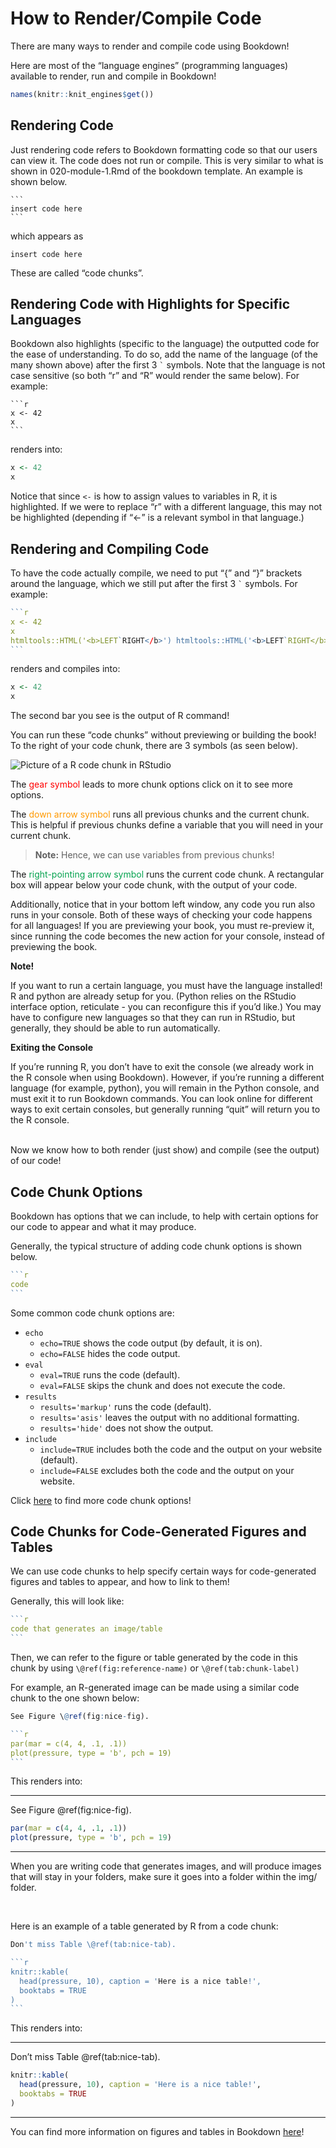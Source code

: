 # How to Render/Compile Code {#render-code}

There are many ways to render and compile code using Bookdown!

Here are most of the "language engines" (programming languages) available to render, run and compile in Bookdown!

```r
names(knitr::knit_engines$get())
```
## Rendering Code

Just rendering code refers to Bookdown formatting code so that our users can view it. The code does not run or compile. This is very similar to what is shown in 020-module-1.Rmd of the bookdown template. An example is shown below.

````
```
insert code here
```
````

which appears as

```
insert code here
```

These are called "code chunks".

## Rendering Code with Highlights for Specific Languages

Bookdown also highlights (specific to the language) the outputted code for the ease of understanding. To do so, add the name of the language (of the many shown above) after the first  3 ``` ` ``` symbols. Note that the language is not case sensitive (so both "r" and "R" would render the same below). For example:

````
```r
x <- 42
x
```
````

renders into: 

```r
x <- 42
x
```

Notice that since `<-` is how to assign values to variables in R, it is highlighted. If we were to replace "r" with a different language, this may not be highlighted (depending if "<-" is a relevant symbol in that language.)

## Rendering and Compiling Code

To have the code actually compile, we need to put "{" and "}" brackets around the language, which we still put after the first 3 ``` ` ``` symbols. For example:

<!-- make the language some arbirtary language, since we just want to show what the code would look like -->

````r
```r
x <- 42
x
htmltools::HTML('<b>LEFT`RIGHT</b>') htmltools::HTML('<b>LEFT`RIGHT</b>') htmltools::HTML('<b>LEFT`RIGHT</b>')
```
````

renders and compiles into: 

```r
x <- 42
x
```

The second bar you see is the output of R command!

You can run these "code chunks" without previewing or building the book! To the right of your code chunk, there are 3 symbols (as seen below). 

<img src="https://docs.google.com/drawings/d/e/2PACX-1vSAWwloWK_sYRV44BYYCC2lhBpxLQQvkSYlJECfHnlYTwg7aPSPgOWuUfp_ybZQkAQ8QYSwUpH378Hv/pub?w=3763&amp;h=1237" alt="Picture of a R code chunk in RStudio">

The <span style="color:#FF0000;">gear symbol</span> leads to more chunk options click on it to see more options.

The <span style="color:#ff9900;">down arrow symbol</span> runs all previous chunks and the current chunk. This is helpful if previous chunks define a variable that you will need in your current chunk.

> **Note:** Hence, we can use variables from previous chunks!

The <span style="color:#05a34f;">right-pointing arrow symbol</span> runs the current code chunk. A rectangular box will appear below your code chunk, with the output of your code.

Additionally, notice that in your bottom left window, any code you run also runs in your console. Both of these ways of checking your code happens for all languages! If you are previewing your book, you must re-preview it, since running the code becomes the new action for your console, instead of previewing the book.

:::: {.redbox data-latex=""}
::: {.center data-latex=""}
**Note!**
:::

If you want to run a certain language, you must have the language installed! R and python are already setup for you. (Python relies on the RStudio interface option, reticulate - you can reconfigure this if you'd like.) You may have to configure new languages so that they can run in RStudio, but generally, they should be able to run automatically.
::::

<p style="font-size: 8px;"></p>

:::: {.bluebox data-latex=""}
::: {.center data-latex=""}
**Exiting the Console**
:::

If you're running R, you don't have to exit the console (we already work in the R console when using Bookdown). However, if you're running a different language (for example, python), you will remain in the Python console, and must exit it to run Bookdown commands. You can look online for different ways to exit certain consoles, but generally running "quit" will return you to the R console.
::::

<br>
Now we know how to both render (just show) and compile (see the output) of our code!

## Code Chunk Options

Bookdown has options that we can include, to help with certain options for our code to appear and what it may produce. 

Generally, the typical structure of adding code chunk options is shown below.

````r
```r
code
```
````


Some common code chunk options are:

- `echo`
  - `echo=TRUE` shows the code output (by default, it is on).
  - `echo=FALSE` hides the code output.
- `eval`
  - `eval=TRUE` runs the code (default).
  - `eval=FALSE` skips the chunk and does not execute the code.
- `results`
  - `results='markup'` runs the code (default).
  - `results='asis'` leaves the output with no additional formatting.
  - `results='hide'` does not show the output.
- `include`
  - `include=TRUE` includes both the code and the output on your website (default).
  - `include=FALSE` excludes both the code and the output on your website.

Click <a href="https://bookdown.org/yihui/rmarkdown-cookbook/chunk-options.html" target="_blank">here</a> to find more code chunk options!



## Code Chunks for Code-Generated Figures and Tables

We can use code chunks to help specify certain ways for code-generated figures and tables to appear, and how to link to them!

Generally, this will look like:

````r
```r
code that generates an image/table
```
````

Then, we can refer to the figure or table generated by the code in this chunk by using `\@ref(fig:reference-name)` or `\@ref(tab:chunk-label)`

For example, an R-generated image can be made using a similar code chunk to the one shown below:

````r
See Figure \@ref(fig:nice-fig).

```r
par(mar = c(4, 4, .1, .1))
plot(pressure, type = 'b', pch = 19)
```
````

This renders into:

---

See Figure \@ref(fig:nice-fig).

```r
par(mar = c(4, 4, .1, .1))
plot(pressure, type = 'b', pch = 19)
```

---

:::: {.redbox data-latex=""}
::: {.center data-latex=""}
When you are writing code that generates images, and will produce images that will stay in your folders, make sure it goes into a folder within the img/ folder.
:::
::::
<br>

Here is an example of a table generated by R from a code chunk:

````r
Don't miss Table \@ref(tab:nice-tab).

```r
knitr::kable(
  head(pressure, 10), caption = 'Here is a nice table!',
  booktabs = TRUE
)
```
````

This renders into:

---

Don't miss Table \@ref(tab:nice-tab).

```r
knitr::kable(
  head(pressure, 10), caption = 'Here is a nice table!',
  booktabs = TRUE
)
```

---

You can find more information on figures and tables in Bookdown <a href="https://bookdown.org/yihui/rmarkdown/r-code.html#figures" target="_blank">here</a>!
